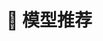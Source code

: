 
# 🤖 模型推荐

<Banner 
  imageUrl1="../thumbnails/choose-model.png" 
  imageUrl2="../thumbnails/worth-download-models.png"
  title1=" 如何选择合适的模型？"
  title2=" 10 个值得下载的模型"
  subtitle1="教程"
  subtitle2="模型推荐"
  url1="../blog/how-to-choose-a-model"
  url2="../blog/ten-models-worth-downloading"
/>

<ModelCards />